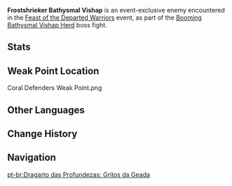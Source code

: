 {{Enemy Infobox
|image    = Enemy Rimebiter Bathysmal Vishap.png
|type     = Event Enemies
|family   = Mystical Beasts
|group    = Bathysmal Vishaps
|location = 
|dmgtype  = Physical
|dmgtype2 = Cryo
|weakpoint = yes
}}
'''Frostshrieker Bathysmal Vishap''' is an event-exclusive enemy encountered in the [[Feast of the Departed Warriors]] event, as part of the [[Booming Bathysmal Vishap Herd]] boss fight.

==Stats==
{{Enemy Stats
|phys_res = 30%
|cryo_res = 30%

|hp_ratio  = 13.6325824499
|hp_type   = 2
|atk_ratio = 5
|atk_type  = 2
}}

==Weak Point Location==
<gallery>
Coral Defenders Weak Point.png
</gallery>

==Other Languages==
{{Other Languages
|en      = Frostshrieker Bathysmal Vishap
|zhs     = 深海龙蜥・唳霜
|zhs_rm  = Shēnhǎi Lóngxī - Lìshuāng
|zht     = 深海龍蜥・唳霜
|zht_rm  = Shēnhǎi Lóngxī - Lìshuāng
|zh_tl   = 
|ja      = アビサルヴィシャップ・鳴霜
|ja_rm   = Abisaru Vishappu - Meisou{{Assumed}}
|ja_tl   = 
|ko      = 심해 용 도마뱀・서리 울음
|ko_rm   = 
|ko_tl   = 
|es      = Dragarto de las Profundidades: Aullaescarcha
|es_tl   = {{Lex|Vishap|es}} of the Depths: Frosthowl
|fr      = Élémentosaure abyssal «&nbsp;Hurle-givre&nbsp;»
|fr_tl   = Abyssal {{Lex|Vishap|fr}} "Frost Shrieker"
|ru      = Вишап глубин: Крик инея
|ru_tl   = {{Lex|Bathysmal Vishap|ru}}: Cry of Frost
|th      = Frostshrieker Bathysmal Vishap
|vi      = Rồng Biển Sâu - Sương Gào
|vi_tl   = 
|de      = Tiefsee-Drachenechse – Frostschreier
|de_tl   = Deep Sea Dragon-Lizard – Frostshrieker
|id      = Frostshrieker Bathysmal Vishap
|pt      = Dragarto das Profundezas: Gritos da Geada
|pt_tl   = 
|tr      = Buzçığıran Su Ejderi
|tr_tl   = 
|it      = Elementosauro abissale Gelostrillante
|it_tl   = 
}}

==Change History==
{{Change History|3.7}}

==Navigation==
{{Enemy Navbox|Special}}

[[pt-br:Dragarto das Profundezas: Gritos da Geada]]